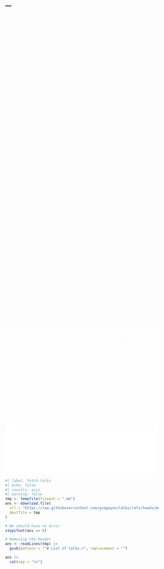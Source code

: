 ---
---

::: {.column-screen style="background-image: linear-gradient(to bottom, transparent 60%, white 100%), url('img/george_sonic_talk.jpg'); background-size: cover; background-repeat: no-repeat; background-attachment: scroll; background-position-x: left; background-position-y: center; height: 40vh; margin-top: -100px; display: flex; align-items: center; justify-content: center;"}
:::


```r
#| label: fetch-talks
#| echo: false
#| results: asis
#| warning: false
tmp <- tempfile(fileext = ".md")
ans <- download.file(
  url = "https://raw.githubusercontent.com/gvegayon/talks/refs/heads/master/README.md",
  destfile = tmp
)

# We should have no error
stopifnot(ans == 0)

# Removing the header
ans <- readLines(tmp) |>
  gsub(pattern = "^# List of talks.+", replacement = "")

ans |>
  cat(sep = "\n")
```